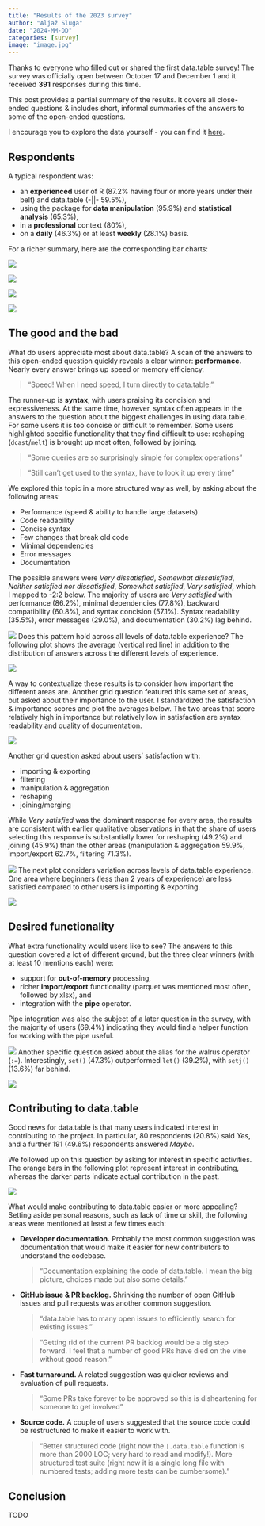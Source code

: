 ```yaml
---
title: "Results of the 2023 survey"
author: "Aljaž Sluga"
date: "2024-MM-DD"
categories: [survey]
image: "image.jpg"
---
```


Thanks to everyone who filled out or shared the first data.table survey! The survey was officially open between October 17 and December 1 and it received **391** responses during this time.

This post provides a partial summary of the results. It covers all close-ended questions & includes short, informal summaries of the answers to some of the open-ended questions.

I encourage you to explore the data yourself - you can find it [here](https://github.com/sluga/r-datatable-survey-2023/).

## Respondents

A typical respondent was:

-   an **experienced** user of R (87.2% having four or more years under their belt) and data.table (-\|\|- 59.5%),
-   using the package for **data manipulation** (95.9%) and **statistical analysis** (65.3%),
-   in a **professional** context (80%),
-   on a **daily** (46.3%) or at least **weekly** (28.1%) basis.

For a richer summary, here are the corresponding bar charts:

![](experience.png)

![](usage_frequency.png)

![](usage_context.png)

![](usage_area.png)

## The good and the bad

What do users appreciate most about data.table? A scan of the answers to this open-ended question quickly reveals a clear winner: **performance.** Nearly every answer brings up speed or memory efficiency.

> "Speed! When I need speed, I turn directly to data.table."

The runner-up is **syntax**, with users praising its concision and expressiveness. At the same time, however, syntax often appears in the answers to the question about the biggest challenges in using data.table. For some users it is too concise or difficult to remember. Some users highlighted specific functionality that they find difficult to use: reshaping (`dcast`/`melt`) is brought up most often, followed by joining.

> "Some queries are so surprisingly simple for complex operations"

> "Still can't get used to the syntax, have to look it up every time"

We explored this topic in a more structured way as well, by asking about the following areas:

-   Performance (speed & ability to handle large datasets)
-   Code readability
-   Concise syntax
-   Few changes that break old code
-   Minimal dependencies
-   Error messages
-   Documentation

The possible answers were *Very dissatisfied*, *Somewhat dissatisfied*, *Neither satisfied nor dissatisfied*, *Somewhat satisfied*, *Very satisfied*, which I mapped to -2:2 below. The majority of users are *Very satisfied* with performance (86.2%), minimal dependencies (77.8%), backward compatibility (60.8%), and syntax concision (57.1%). Syntax readability (35.5%), error messages (29.0%), and documentation (30.2%) lag behind.

![](satisfaction_area.png) Does this pattern hold across all levels of data.table experience? The following plot shows the average (vertical red line) in addition to the distribution of answers across the different levels of experience.

![](satisfaction_area_experience.png)

A way to contextualize these results is to consider how important the different areas are. Another grid question featured this same set of areas, but asked about their importance to the user. I standardized the satisfaction & importance scores and plot the averages below. The two areas that score relatively high in importance but relatively low in satisfaction are syntax readability and quality of documentation.

![](importance_vs_satisfaction_area.png)

Another grid question asked about users' satisfaction with:

-   importing & exporting
-   filtering
-   manipulation & aggregation
-   reshaping
-   joining/merging

While *Very satisfied* was the dominant response for every area, the results are consistent with earlier qualitative observations in that the share of users selecting this response is substantially lower for reshaping (49.2%) and joining (45.9%) than the other areas (manipulation & aggregation 59.9%, import/export 62.7%, filtering 71.3%).

![](satisfaction_functionality.png) The next plot considers variation across levels of data.table experience. One area where beginners (less than 2 years of experience) are less satisfied compared to other users is importing & exporting.

![](satisfaction_functionality_experience.png)

## Desired functionality

What extra functionality would users like to see? The answers to this question covered a lot of different ground, but the three clear winners (with at least 10 mentions each) were:

-   support for **out-of-memory** processing,
-   richer **import/export** functionality (parquet was mentioned most often, followed by xlsx), and
-   integration with the **pipe** operator.

Pipe integration was also the subject of a later question in the survey, with the majority of users (69.4%) indicating they would find a helper function for working with the pipe useful.

![](pipe_helper.png) Another specific question asked about the alias for the walrus operator (`:=`). Interestingly, `set()` (47.3%) outperformed `let()` (39.2%), with `setj()` (13.6%) far behind.

![](walrus_alias.png)

## Contributing to data.table

Good news for data.table is that many users indicated interest in contributing to the project. In particular, 80 respondents (20.8%) said *Yes*, and a further 191 (49.6%) respondents answered *Maybe*.

We followed up on this question by asking for interest in specific activities. The orange bars in the following plot represent interest in contributing, whereas the darker parts indicate actual contribution in the past.

![](contribution_area.png)

What would make contributing to data.table easier or more appealing? Setting aside personal reasons, such as lack of time or skill, the following areas were mentioned at least a few times each:

-   **Developer documentation.** Probably the most common suggestion was documentation that would make it easier for new contributors to understand the codebase.

    > "Documentation explaining the code of data.table. I mean the big picture, choices made but also some details."

-   **GitHub issue & PR backlog.** Shrinking the number of open GitHub issues and pull requests was another common suggestion.

    > "data.table has to many open issues to efficiently search for existing issues."

    > "Getting rid of the current PR backlog would be a big step forward. I feel that a number of good PRs have died on the vine without good reason."

-   **Fast turnaround.** A related suggestion was quicker reviews and evaluation of pull requests.

    > "Some PRs take forever to be approved so this is disheartening for someone to get involved"

-   **Source code.** A couple of users suggested that the source code could be restructured to make it easier to work with.

    > "Better structured code (right now the `[.data.table` function is more than 2000 LOC; very hard to read and modify!). More structured test suite (right now it is a single long file with numbered tests; adding more tests can be cumbersome)."

## Conclusion

TODO
